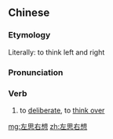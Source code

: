 ==Chinese==
{{zh-forms}}

===Etymology===
Literally: to think left and right

===Pronunciation===
{{zh-pron
|m=zuǒsīyòuxiǎng
|cat=v
}}

===Verb===
{{zh-verb}}

# {{lb|zh|idiomatic}} to [[deliberate]], to [[think over]]

[[mg:左思右想]]
[[zh:左思右想]]
